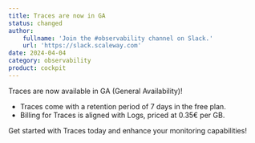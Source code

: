```yaml
---
title: Traces are now in GA
status: changed
author:
    fullname: 'Join the #observability channel on Slack.'
    url: 'https://slack.scaleway.com'
date: 2024-04-04
category: observability
product: cockpit
---
```


Traces are now available in GA (General Availability)!

- Traces come with a retention period of 7 days in the free plan.
- Billing for Traces is aligned with Logs, priced at 0.35€ per GB.

Get started with Traces today and enhance your monitoring capabilities!

